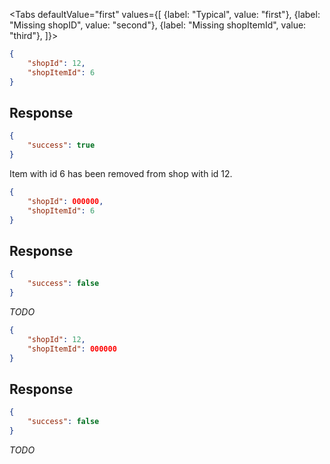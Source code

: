 <Tabs
    defaultValue="first"
    values={[
        {label: "Typical", value: "first"},
        {label: "Missing shopID", value: "second"},
        {label: "Missing shopItemId", value: "third"},
    ]}>
<TabItem value="first">

```json
{
    "shopId": 12,
    "shopItemId": 6
}
```

## Response

```json
{
    "success": true
}
```

Item with id 6 has been removed from shop with id 12.

</TabItem>
<TabItem value="second">

```json
{
    "shopId": 000000,
    "shopItemId": 6
}
```

## Response

```json
{
    "success": false
}
```

*TODO*

</TabItem>
<TabItem value="third">

```json
{
    "shopId": 12,
    "shopItemId": 000000
}
```

## Response

```json
{
    "success": false
}
```

*TODO*

</TabItem>
</Tabs>

